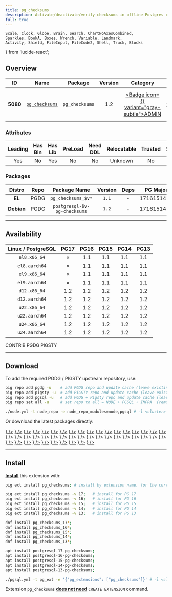 ```yaml
---
title: pg_checksums
description: Activate/deactivate/verify checksums in offline Postgres clusters
full: true
---
```


    Scale, Clock, Globe, Brain, Search, ChartNoAxesCombined,
    Sparkles, BookA, Boxes, Wrench, Variable, Landmark,
    Activity, Shield, FileInput, FileCode2, Shell, Truck, Blocks
} from 'lucide-react';

## Overview

| <TooltipIconButton tooltip="Extension unique identifier" side="top">ID</TooltipIconButton> | <TooltipIconButton tooltip="Extension name" side="top">Name</TooltipIconButton> | <TooltipIconButton tooltip="Package name for installation" side="top">Package</TooltipIconButton> | <TooltipIconButton tooltip="Latest available extension version" side="top">Version</TooltipIconButton> | <TooltipIconButton tooltip="Extension category" side="top">Category</TooltipIconButton> | <TooltipIconButton tooltip="Open source license" side="top">License</TooltipIconButton> | <TooltipIconButton tooltip="Programming language" side="top">Lang</TooltipIconButton> |
|:--------:|:--------:|:----------:|:--------------:|:---------------------------------------:|:------------------------------------------------------:|:----:|
| **5080** | [`pg_checksums`](https://github.com/credativ/pg_checksums) | `pg_checksums` | 1.2 | <a href="/ext/admin" className="no-underline"><Badge icon={<Landmark />} variant="gray-subtle">ADMIN</Badge></a> | <a href="/ext/list/license#bsd-2-clause" className="no-underline"><Badge icon={<Scale />} variant="blue-subtle">BSD 2-Clause</Badge></a> | <a href="/ext/list/lang#c"><Badge icon={<FileCode2 />} variant="blue-subtle">C</Badge></a> |

### Attributes

| <TooltipIconButton tooltip="The Primary Leading extension in the Package" side="top">Leading</TooltipIconButton> | <TooltipIconButton tooltip="Contains binary utils" side="top">Has Bin</TooltipIconButton> | <TooltipIconButton tooltip="Contains .so shared library files" side="top">Has Lib</TooltipIconButton> | <TooltipIconButton tooltip="Requires preloading via shared_preload_libraries" side="top">PreLoad</TooltipIconButton> | <TooltipIconButton tooltip="Requires CREATE EXTENSION DDL command" side="top">Need DDL</TooltipIconButton> | <TooltipIconButton tooltip="Can be installed in any schema" side="top">Relocatable</TooltipIconButton> | <TooltipIconButton tooltip="Can be created by non-superuser" side="top">Trusted</TooltipIconButton> | <TooltipIconButton tooltip="Schemas used by this extension" side="top">Schemas</TooltipIconButton> |
|:-------:|:-------:|:-------:|:-------:|:--------:|:-----------:|:-------:|:-------:|
| Yes | No | Yes | No | No | Unknown | No | - |

### Packages

| <TooltipIconButton tooltip="Linux distribution family, EL or Debian" side="top">Distro</TooltipIconButton> | <TooltipIconButton tooltip="Package repository" side="top">Repo</TooltipIconButton> | <TooltipIconButton tooltip="The RPM/DEB Package Name Pattern (replace $v with real pg major)" side="top">Package Name</TooltipIconButton> | <TooltipIconButton tooltip="Latest package version" side="top">Version</TooltipIconButton> | <TooltipIconButton tooltip="RPM/DEB Package dependencies" side="top">Deps</TooltipIconButton> | <TooltipIconButton tooltip="Available in these PostgreSQL Major Versions" side="top">PG Major</TooltipIconButton> |
|:----------:|:--------:|:------------------------:|:-----------:|:------------:|:------------------:|
|   **EL**   | <Badge variant="blue-subtle"><span className="font-bold">PGDG</span></Badge> | `pg_checksums_$v*` | `1.1` | - | <Badge variant="red-subtle">17</Badge><Badge variant="green-subtle">16</Badge><Badge variant="green-subtle">15</Badge><Badge variant="green-subtle">14</Badge><Badge variant="green-subtle">13</Badge> |
| **Debian** | <Badge variant="blue-subtle"><span className="font-bold">PGDG</span></Badge> | `postgresql-$v-pg-checksums` | `1.2` | - | <Badge variant="green-subtle">17</Badge><Badge variant="green-subtle">16</Badge><Badge variant="green-subtle">15</Badge><Badge variant="green-subtle">14</Badge><Badge variant="green-subtle">13</Badge> |



------

## Availability

| <TooltipIconButton tooltip="Linux Distro Arch / PostgreSQL Major Version" side="top">Linux / PostgreSQL </TooltipIconButton> | **PG17** | **PG16** | **PG15** | **PG14** | **PG13** |
|:-----:|:-----:|:-----:|:-----:|:-----:|:-----:|
| `el8.x86_64` | <Badge variant="red-subtle">✗</Badge> | <Badge variant="blue-subtle">1.1</Badge> | <Badge variant="blue-subtle">1.1</Badge> | <Badge variant="blue-subtle">1.1</Badge> | <Badge variant="blue-subtle">1.1</Badge> |
| `el8.aarch64` | <Badge variant="red-subtle">✗</Badge> | <Badge variant="blue-subtle">1.1</Badge> | <Badge variant="blue-subtle">1.1</Badge> | <Badge variant="blue-subtle">1.1</Badge> | <Badge variant="blue-subtle">1.1</Badge> |
| `el9.x86_64` | <Badge variant="red-subtle">✗</Badge> | <Badge variant="blue-subtle">1.1</Badge> | <Badge variant="blue-subtle">1.1</Badge> | <Badge variant="blue-subtle">1.1</Badge> | <Badge variant="blue-subtle">1.1</Badge> |
| `el9.aarch64` | <Badge variant="red-subtle">✗</Badge> | <Badge variant="blue-subtle">1.1</Badge> | <Badge variant="blue-subtle">1.1</Badge> | <Badge variant="blue-subtle">1.1</Badge> | <Badge variant="blue-subtle">1.1</Badge> |
| `d12.x86_64` | <Badge variant="blue-subtle">1.2</Badge> | <Badge variant="blue-subtle">1.2</Badge> | <Badge variant="blue-subtle">1.2</Badge> | <Badge variant="blue-subtle">1.2</Badge> | <Badge variant="blue-subtle">1.2</Badge> |
| `d12.aarch64` | <Badge variant="blue-subtle">1.2</Badge> | <Badge variant="blue-subtle">1.2</Badge> | <Badge variant="blue-subtle">1.2</Badge> | <Badge variant="blue-subtle">1.2</Badge> | <Badge variant="blue-subtle">1.2</Badge> |
| `u22.x86_64` | <Badge variant="blue-subtle">1.2</Badge> | <Badge variant="blue-subtle">1.2</Badge> | <Badge variant="blue-subtle">1.2</Badge> | <Badge variant="blue-subtle">1.2</Badge> | <Badge variant="blue-subtle">1.2</Badge> |
| `u22.aarch64` | <Badge variant="blue-subtle">1.2</Badge> | <Badge variant="blue-subtle">1.2</Badge> | <Badge variant="blue-subtle">1.2</Badge> | <Badge variant="blue-subtle">1.2</Badge> | <Badge variant="blue-subtle">1.2</Badge> |
| `u24.x86_64` | <Badge variant="blue-subtle">1.2</Badge> | <Badge variant="blue-subtle">1.2</Badge> | <Badge variant="blue-subtle">1.2</Badge> | <Badge variant="blue-subtle">1.2</Badge> | <Badge variant="blue-subtle">1.2</Badge> |
| `u24.aarch64` | <Badge variant="blue-subtle">1.2</Badge> | <Badge variant="blue-subtle">1.2</Badge> | <Badge variant="blue-subtle">1.2</Badge> | <Badge variant="blue-subtle">1.2</Badge> | <Badge variant="blue-subtle">1.2</Badge> |

<Badge variant="green-subtle"><span className="font-black">CONTRIB</span></Badge> <Badge variant="blue-subtle"><span className="font-black">PGDG</span></Badge> <Badge variant="amber-subtle"><span className="font-black">PIGSTY</span></Badge>

------

## Download

To add the required PGDG / PIGSTY upstream repository, use:

```bash tab="pig"
pig repo add pgdg -u    # add PGDG repo and update cache (leave existing repos)
pig repo add pigsty -u  # add PIGSTY repo and update cache (leave existing repos)
pig repo add pgsql -u   # add PGDG + Pigsty repo and update cache (leave existing repos)
pig repo set all -u     # set repo to all = NODE + PGSQL + INFRA  (remove existing repos)
```
```bash tab="pigsty"
./node.yml -t node_repo -e node_repo_modules=node,pgsql # -l <cluster>
```

Or download the latest packages directly:

<Files>
    <Folder name="el8.x86_64">
        <a href="https://download.postgresql.org/pub/repos/yum/16/redhat/rhel-8-x86_64/pg_checksums_16-1.1-3PGDG.rhel8.x86_64.rpm"><File name="pg_checksums_16-1.1-3PGDG.rhel8.x86_64.rpm" icon={<Package className="text-emerald-500" />} /></a>
        <a href="https://download.postgresql.org/pub/repos/yum/15/redhat/rhel-8-x86_64/pg_checksums_15-1.1-3PGDG.rhel8.x86_64.rpm"><File name="pg_checksums_15-1.1-3PGDG.rhel8.x86_64.rpm" icon={<Package className="text-emerald-500" />} /></a>
        <a href="https://download.postgresql.org/pub/repos/yum/14/redhat/rhel-8-x86_64/pg_checksums_14-1.1-3PGDG.rhel8.x86_64.rpm"><File name="pg_checksums_14-1.1-3PGDG.rhel8.x86_64.rpm" icon={<Package className="text-emerald-500" />} /></a>
        <a href="https://download.postgresql.org/pub/repos/yum/13/redhat/rhel-8-x86_64/pg_checksums_13-1.1-3PGDG.rhel8.x86_64.rpm"><File name="pg_checksums_13-1.1-3PGDG.rhel8.x86_64.rpm" icon={<Package className="text-emerald-500" />} /></a>
    </Folder>
    <Folder name="el8.aarch64">
        <a href="https://download.postgresql.org/pub/repos/yum/16/redhat/rhel-8-aarch64/pg_checksums_16-1.1-3PGDG.rhel8.aarch64.rpm"><File name="pg_checksums_16-1.1-3PGDG.rhel8.aarch64.rpm" icon={<Package className="text-orange-500" />} /></a>
        <a href="https://download.postgresql.org/pub/repos/yum/15/redhat/rhel-8-aarch64/pg_checksums_15-1.1-3PGDG.rhel8.aarch64.rpm"><File name="pg_checksums_15-1.1-3PGDG.rhel8.aarch64.rpm" icon={<Package className="text-orange-500" />} /></a>
        <a href="https://download.postgresql.org/pub/repos/yum/14/redhat/rhel-8-aarch64/pg_checksums_14-1.1-3PGDG.rhel8.aarch64.rpm"><File name="pg_checksums_14-1.1-3PGDG.rhel8.aarch64.rpm" icon={<Package className="text-orange-500" />} /></a>
        <a href="https://download.postgresql.org/pub/repos/yum/13/redhat/rhel-8-aarch64/pg_checksums_13-1.1-3PGDG.rhel8.aarch64.rpm"><File name="pg_checksums_13-1.1-3PGDG.rhel8.aarch64.rpm" icon={<Package className="text-orange-500" />} /></a>
    </Folder>
    <Folder name="el9.x86_64">
        <a href="https://download.postgresql.org/pub/repos/yum/16/redhat/rhel-9-x86_64/pg_checksums_16-1.1-3PGDG.rhel9.x86_64.rpm"><File name="pg_checksums_16-1.1-3PGDG.rhel9.x86_64.rpm" icon={<Package className="text-emerald-500" />} /></a>
        <a href="https://download.postgresql.org/pub/repos/yum/15/redhat/rhel-9-x86_64/pg_checksums_15-1.1-3PGDG.rhel9.x86_64.rpm"><File name="pg_checksums_15-1.1-3PGDG.rhel9.x86_64.rpm" icon={<Package className="text-emerald-500" />} /></a>
        <a href="https://download.postgresql.org/pub/repos/yum/14/redhat/rhel-9-x86_64/pg_checksums_14-1.1-3PGDG.rhel9.x86_64.rpm"><File name="pg_checksums_14-1.1-3PGDG.rhel9.x86_64.rpm" icon={<Package className="text-emerald-500" />} /></a>
        <a href="https://download.postgresql.org/pub/repos/yum/13/redhat/rhel-9-x86_64/pg_checksums_13-1.1-3PGDG.rhel9.x86_64.rpm"><File name="pg_checksums_13-1.1-3PGDG.rhel9.x86_64.rpm" icon={<Package className="text-emerald-500" />} /></a>
    </Folder>
    <Folder name="el9.aarch64">
        <a href="https://download.postgresql.org/pub/repos/yum/16/redhat/rhel-9-aarch64/pg_checksums_16-1.1-3PGDG.rhel9.aarch64.rpm"><File name="pg_checksums_16-1.1-3PGDG.rhel9.aarch64.rpm" icon={<Package className="text-orange-500" />} /></a>
        <a href="https://download.postgresql.org/pub/repos/yum/15/redhat/rhel-9-aarch64/pg_checksums_15-1.1-3PGDG.rhel9.aarch64.rpm"><File name="pg_checksums_15-1.1-3PGDG.rhel9.aarch64.rpm" icon={<Package className="text-orange-500" />} /></a>
        <a href="https://download.postgresql.org/pub/repos/yum/14/redhat/rhel-9-aarch64/pg_checksums_14-1.1-3PGDG.rhel9.aarch64.rpm"><File name="pg_checksums_14-1.1-3PGDG.rhel9.aarch64.rpm" icon={<Package className="text-orange-500" />} /></a>
        <a href="https://download.postgresql.org/pub/repos/yum/13/redhat/rhel-9-aarch64/pg_checksums_13-1.1-3PGDG.rhel9.aarch64.rpm"><File name="pg_checksums_13-1.1-3PGDG.rhel9.aarch64.rpm" icon={<Package className="text-orange-500" />} /></a>
    </Folder>
    <Folder name="d12.x86_64">
        <a href="https://apt.postgresql.org/pub/repos/apt/pool/main/p/pg-checksums/postgresql-17-pg-checksums_1.2-2.pgdg120+1_arm64.deb"><File name="postgresql-17-pg-checksums_1.2-2.pgdg120+1_arm64.deb" icon={<Box className="text-emerald-500" />} /></a>
        <a href="https://apt.postgresql.org/pub/repos/apt/pool/main/p/pg-checksums/postgresql-16-pg-checksums_1.2-2.pgdg120+1_arm64.deb"><File name="postgresql-16-pg-checksums_1.2-2.pgdg120+1_arm64.deb" icon={<Box className="text-emerald-500" />} /></a>
        <a href="https://apt.postgresql.org/pub/repos/apt/pool/main/p/pg-checksums/postgresql-15-pg-checksums_1.2-2.pgdg120+1_arm64.deb"><File name="postgresql-15-pg-checksums_1.2-2.pgdg120+1_arm64.deb" icon={<Box className="text-emerald-500" />} /></a>
        <a href="https://apt.postgresql.org/pub/repos/apt/pool/main/p/pg-checksums/postgresql-14-pg-checksums_1.2-2.pgdg120+1_arm64.deb"><File name="postgresql-14-pg-checksums_1.2-2.pgdg120+1_arm64.deb" icon={<Box className="text-emerald-500" />} /></a>
        <a href="https://apt.postgresql.org/pub/repos/apt/pool/main/p/pg-checksums/postgresql-13-pg-checksums_1.2-2.pgdg120+1_arm64.deb"><File name="postgresql-13-pg-checksums_1.2-2.pgdg120+1_arm64.deb" icon={<Box className="text-emerald-500" />} /></a>
    </Folder>
    <Folder name="d12.aarch64">
        <a href="https://apt.postgresql.org/pub/repos/apt/pool/main/p/pg-checksums/postgresql-17-pg-checksums_1.2-2.pgdg120+1_amd64.deb"><File name="postgresql-17-pg-checksums_1.2-2.pgdg120+1_amd64.deb" icon={<Box className="text-orange-500" />} /></a>
        <a href="https://apt.postgresql.org/pub/repos/apt/pool/main/p/pg-checksums/postgresql-16-pg-checksums_1.2-2.pgdg120+1_amd64.deb"><File name="postgresql-16-pg-checksums_1.2-2.pgdg120+1_amd64.deb" icon={<Box className="text-orange-500" />} /></a>
        <a href="https://apt.postgresql.org/pub/repos/apt/pool/main/p/pg-checksums/postgresql-15-pg-checksums_1.2-2.pgdg120+1_amd64.deb"><File name="postgresql-15-pg-checksums_1.2-2.pgdg120+1_amd64.deb" icon={<Box className="text-orange-500" />} /></a>
        <a href="https://apt.postgresql.org/pub/repos/apt/pool/main/p/pg-checksums/postgresql-14-pg-checksums_1.2-2.pgdg120+1_amd64.deb"><File name="postgresql-14-pg-checksums_1.2-2.pgdg120+1_amd64.deb" icon={<Box className="text-orange-500" />} /></a>
        <a href="https://apt.postgresql.org/pub/repos/apt/pool/main/p/pg-checksums/postgresql-13-pg-checksums_1.2-2.pgdg120+1_amd64.deb"><File name="postgresql-13-pg-checksums_1.2-2.pgdg120+1_amd64.deb" icon={<Box className="text-orange-500" />} /></a>
    </Folder>
    <Folder name="u22.x86_64">
        <a href="https://apt.postgresql.org/pub/repos/apt/pool/main/p/pg-checksums/postgresql-17-pg-checksums_1.2-2.pgdg22.04+1_amd64.deb"><File name="postgresql-17-pg-checksums_1.2-2.pgdg22.04+1_amd64.deb" icon={<Box className="text-emerald-500" />} /></a>
        <a href="https://apt.postgresql.org/pub/repos/apt/pool/main/p/pg-checksums/postgresql-16-pg-checksums_1.2-2.pgdg22.04+1_amd64.deb"><File name="postgresql-16-pg-checksums_1.2-2.pgdg22.04+1_amd64.deb" icon={<Box className="text-emerald-500" />} /></a>
        <a href="https://apt.postgresql.org/pub/repos/apt/pool/main/p/pg-checksums/postgresql-15-pg-checksums_1.2-2.pgdg22.04+1_amd64.deb"><File name="postgresql-15-pg-checksums_1.2-2.pgdg22.04+1_amd64.deb" icon={<Box className="text-emerald-500" />} /></a>
        <a href="https://apt.postgresql.org/pub/repos/apt/pool/main/p/pg-checksums/postgresql-14-pg-checksums_1.2-2.pgdg22.04+1_amd64.deb"><File name="postgresql-14-pg-checksums_1.2-2.pgdg22.04+1_amd64.deb" icon={<Box className="text-emerald-500" />} /></a>
        <a href="https://apt.postgresql.org/pub/repos/apt/pool/main/p/pg-checksums/postgresql-13-pg-checksums_1.2-2.pgdg22.04+1_amd64.deb"><File name="postgresql-13-pg-checksums_1.2-2.pgdg22.04+1_amd64.deb" icon={<Box className="text-emerald-500" />} /></a>
    </Folder>
    <Folder name="u22.aarch64">
        <a href="https://apt.postgresql.org/pub/repos/apt/pool/main/p/pg-checksums/postgresql-17-pg-checksums_1.2-2.pgdg22.04+1_arm64.deb"><File name="postgresql-17-pg-checksums_1.2-2.pgdg22.04+1_arm64.deb" icon={<Box className="text-orange-500" />} /></a>
        <a href="https://apt.postgresql.org/pub/repos/apt/pool/main/p/pg-checksums/postgresql-16-pg-checksums_1.2-2.pgdg22.04+1_arm64.deb"><File name="postgresql-16-pg-checksums_1.2-2.pgdg22.04+1_arm64.deb" icon={<Box className="text-orange-500" />} /></a>
        <a href="https://apt.postgresql.org/pub/repos/apt/pool/main/p/pg-checksums/postgresql-15-pg-checksums_1.2-2.pgdg22.04+1_arm64.deb"><File name="postgresql-15-pg-checksums_1.2-2.pgdg22.04+1_arm64.deb" icon={<Box className="text-orange-500" />} /></a>
        <a href="https://apt.postgresql.org/pub/repos/apt/pool/main/p/pg-checksums/postgresql-14-pg-checksums_1.2-2.pgdg22.04+1_arm64.deb"><File name="postgresql-14-pg-checksums_1.2-2.pgdg22.04+1_arm64.deb" icon={<Box className="text-orange-500" />} /></a>
        <a href="https://apt.postgresql.org/pub/repos/apt/pool/main/p/pg-checksums/postgresql-13-pg-checksums_1.2-2.pgdg22.04+1_arm64.deb"><File name="postgresql-13-pg-checksums_1.2-2.pgdg22.04+1_arm64.deb" icon={<Box className="text-orange-500" />} /></a>
    </Folder>
    <Folder name="u24.x86_64">
        <a href="https://apt.postgresql.org/pub/repos/apt/pool/main/p/pg-checksums/postgresql-17-pg-checksums_1.2-2.pgdg24.04+1_amd64.deb"><File name="postgresql-17-pg-checksums_1.2-2.pgdg24.04+1_amd64.deb" icon={<Box className="text-emerald-500" />} /></a>
        <a href="https://apt.postgresql.org/pub/repos/apt/pool/main/p/pg-checksums/postgresql-16-pg-checksums_1.2-2.pgdg24.04+1_amd64.deb"><File name="postgresql-16-pg-checksums_1.2-2.pgdg24.04+1_amd64.deb" icon={<Box className="text-emerald-500" />} /></a>
        <a href="https://apt.postgresql.org/pub/repos/apt/pool/main/p/pg-checksums/postgresql-15-pg-checksums_1.2-2.pgdg24.04+1_amd64.deb"><File name="postgresql-15-pg-checksums_1.2-2.pgdg24.04+1_amd64.deb" icon={<Box className="text-emerald-500" />} /></a>
        <a href="https://apt.postgresql.org/pub/repos/apt/pool/main/p/pg-checksums/postgresql-14-pg-checksums_1.2-2.pgdg24.04+1_amd64.deb"><File name="postgresql-14-pg-checksums_1.2-2.pgdg24.04+1_amd64.deb" icon={<Box className="text-emerald-500" />} /></a>
        <a href="https://apt.postgresql.org/pub/repos/apt/pool/main/p/pg-checksums/postgresql-13-pg-checksums_1.2-2.pgdg24.04+1_amd64.deb"><File name="postgresql-13-pg-checksums_1.2-2.pgdg24.04+1_amd64.deb" icon={<Box className="text-emerald-500" />} /></a>
    </Folder>
    <Folder name="u24.aarch64">
        <a href="https://apt.postgresql.org/pub/repos/apt/pool/main/p/pg-checksums/postgresql-17-pg-checksums_1.2-2.pgdg24.04+1_arm64.deb"><File name="postgresql-17-pg-checksums_1.2-2.pgdg24.04+1_arm64.deb" icon={<Box className="text-orange-500" />} /></a>
        <a href="https://apt.postgresql.org/pub/repos/apt/pool/main/p/pg-checksums/postgresql-16-pg-checksums_1.2-2.pgdg24.04+1_arm64.deb"><File name="postgresql-16-pg-checksums_1.2-2.pgdg24.04+1_arm64.deb" icon={<Box className="text-orange-500" />} /></a>
        <a href="https://apt.postgresql.org/pub/repos/apt/pool/main/p/pg-checksums/postgresql-15-pg-checksums_1.2-2.pgdg24.04+1_arm64.deb"><File name="postgresql-15-pg-checksums_1.2-2.pgdg24.04+1_arm64.deb" icon={<Box className="text-orange-500" />} /></a>
        <a href="https://apt.postgresql.org/pub/repos/apt/pool/main/p/pg-checksums/postgresql-14-pg-checksums_1.2-2.pgdg24.04+1_arm64.deb"><File name="postgresql-14-pg-checksums_1.2-2.pgdg24.04+1_arm64.deb" icon={<Box className="text-orange-500" />} /></a>
        <a href="https://apt.postgresql.org/pub/repos/apt/pool/main/p/pg-checksums/postgresql-13-pg-checksums_1.2-2.pgdg24.04+1_arm64.deb"><File name="postgresql-13-pg-checksums_1.2-2.pgdg24.04+1_arm64.deb" icon={<Box className="text-orange-500" />} /></a>
    </Folder>
</Files>

------

## Install

[**Install**](/docs/pgsql/ext/install) this extension with:

```bash tab="pig"
pig ext install pg_checksums; # install by extension name, for the current active PG version

pig ext install pg_checksums -v 17;   # install for PG 17
pig ext install pg_checksums -v 16;   # install for PG 16
pig ext install pg_checksums -v 15;   # install for PG 15
pig ext install pg_checksums -v 14;   # install for PG 14
pig ext install pg_checksums -v 13;   # install for PG 13
```
```bash tab="yum" 
dnf install pg_checksums_17*;
dnf install pg_checksums_16*;
dnf install pg_checksums_15*;
dnf install pg_checksums_14*;
dnf install pg_checksums_13*;
```
```bash tab="apt" 
apt install postgresql-17-pg-checksums;
apt install postgresql-16-pg-checksums;
apt install postgresql-15-pg-checksums;
apt install postgresql-14-pg-checksums;
apt install postgresql-13-pg-checksums;
```
```bash tab="ansible"
./pgsql.yml -t pg_ext -e '{"pg_extensions": ["pg_checksums"]}' # -l <cls>
```

Extension `pg_checksums` [**does not need**](/docs/pgsql/ext/create#list-of-extensions-without-ddl) `CREATE EXTENSION` command.



